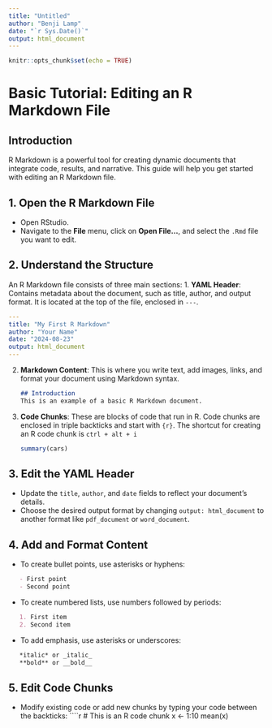 ```yaml
---
title: "Untitled"
author: "Benji Lamp"
date: "`r Sys.Date()`"
output: html_document
---
```


```r
knitr::opts_chunk$set(echo = TRUE)
```

# Basic Tutorial: Editing an R Markdown File

## Introduction
R Markdown is a powerful tool for creating dynamic documents that integrate code, results, and narrative. This guide will help you get started with editing an R Markdown file.

## 1. Open the R Markdown File
- Open RStudio.
- Navigate to the **File** menu, click on **Open File...**, and select the `.Rmd` file you want to edit.

## 2. Understand the Structure
An R Markdown file consists of three main sections:
1. **YAML Header**: Contains metadata about the document, such as title, author, and output format. It is located at the top of the file, enclosed in `---`.

   ```yaml
   ---
   title: "My First R Markdown"
   author: "Your Name"
   date: "2024-08-23"
   output: html_document
   ---
   ```
2. **Markdown Content**: This is where you write text, add images, links, and format your document using Markdown syntax.
   ```markdown
   ## Introduction
   This is an example of a basic R Markdown document.
   ```
3. **Code Chunks**: These are blocks of code that run in R. Code chunks are enclosed in triple backticks and start with `{r}`. The shortcut for creating an R code chunk is `ctrl + alt + i`
   ```r
   summary(cars)
   ```

## 3. Edit the YAML Header
- Update the `title`, `author`, and `date` fields to reflect your document’s details.
- Choose the desired output format by changing `output: html_document` to another format like `pdf_document` or `word_document`.

## 4. Add and Format Content
   
- To create bullet points, use asterisks or hyphens:

```markdown
   - First point
   - Second point
```
   
- To create numbered lists, use numbers followed by periods:

```markdown
   1. First item
   2. Second item
```

- To add emphasis, use asterisks or underscores:

```markdown
   *italic* or _italic_
   **bold** or __bold__
```

## 5. Edit Code Chunks
- Modify existing code or add new chunks by typing your code between the backticks:
   ````r
   # This is an R code chunk
   x <- 1:10
   mean(x)



